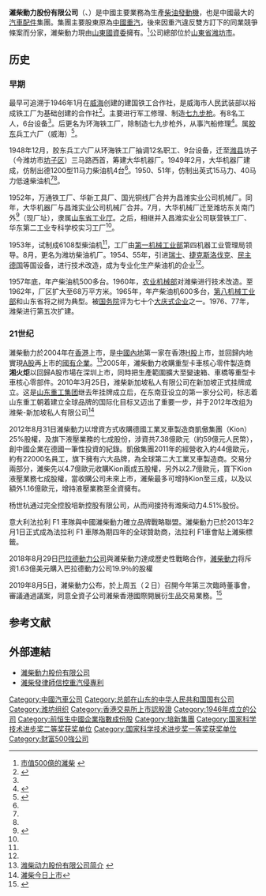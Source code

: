 {{Infobox Company |
  company_name = 濰柴動力股份有限公司 |
  company_logo = Weichai Logo Transparent3.png |
  company_type = [[國有企業|國有企業]] |
  company_slogan =  |
  industry = [[柴油|柴油]][[發動機|發動機]] |
  foundation = 1946年 |
  location = {{CHN}}[[山東省|山東省]][[潍坊市|潍坊市]]|
  key_people = [[董事長|董事長]]：[[譚旭光|譚旭光]]|
  revenue = |
  profit =  |
  asset =  |
  market_value =  |
  num_employees =  |
  products = |
  parent = 潍柴控股集團有限公司16.83% |
  homepage = [http://www.weichai.com/ 濰柴動力股份有限公司]
}}

'''濰柴動力股份有限公司'''（{{sehk|2338}}、{{Szse|000338}}）是中國主要業務為生產[[柴油|柴油]][[發動機|發動機]]，也是中國最大的[[汽車|汽車]][[配件|配件]]集團。集團主要股東原為[[中國重汽|中國重汽]]，後來因重汽違反雙方訂下的同業競爭條案而分家，濰柴動力現由[[山東國資委|山東國資委]]擁有。<ref>[http://magazine.sina.com.hk/genius/000/2007-07-08/18418636.shtml 市值500億的濰柴] {{webarchive|url=https://web.archive.org/web/20080904231700/http://magazine.sina.com.hk/genius/000/2007-07-08/18418636.shtml |date=2008-09-04 }}</ref>公司總部位於[[山東省|山東省]][[潍坊市|潍坊市]]。

== 历史 ==
=== 早期 ===
<!-- 檔案不存在 [[File:Weifang_Diesel_Engine_Works.jpg|thumbnail]] ，可從英文維基百科取得 -->
<!-- 檔案不存在 [[File:Current_Headquarters.jpg|thumbnail]] ，可從英文維基百科取得 -->
最早可追溯于1946年1月在[[威海|威海]]创建的建国铁工合作社，是威海市人民武装部以裕成铁工厂为基础创建的合作社<ref name="a1">{{Cite web |url=http://finance.sina.com.cn/roll/20121228/141414148875_2.shtml |title=当局者说 |accessdate=2018-05-12 |author= |date=2012-12-28 |work= |publisher=新浪网 |language=Zh-hans |archive-date=2018-05-12 |archive-url=https://web.archive.org/web/20180512181938/http://finance.sina.com.cn/roll/20121228/141414148875_2.shtml |dead-url=no }}</ref>。主要进行军工修理、制造[[汉式七九步枪|七九步枪]]。有8名工人，6台设备<ref name="a3"/>。后更名为环海铁工厂，除制造七九步枪外，从事汽船修理<ref>{{Cite web|url=http://www.weichai.com/mtzx_422/ztbd/2016/70/history/201703/t20170320_33727.htm|title=潍柴初创|accessdate=2018-05-12|author=|date=2016-10-20|work=|publisher=潍柴网站|language=Zh-hans|archive-url=https://web.archive.org/web/20180512181533/http://www.weichai.com/mtzx_422/ztbd/2016/70/history/201703/t20170320_33727.htm|archive-date=2018-05-12|dead-url=yes}}</ref>。属[[胶东军区|胶东]]兵工六厂（威海）<ref name="a2">{{Cite web |url=http://epaper.qlwb.com.cn/html/2011-01/07/content_69348.htm |title=潍柴：瓦房中走出的世界名企 |accessdate=2018-05-12 |author= |date=2011-01-07 |work= |publisher=齐鲁晚报数字报刊 |language=Zh-hans |archive-date=2018-05-13 |archive-url=https://web.archive.org/web/20180513011413/http://epaper.qlwb.com.cn/html/2011-01/07/content_69348.htm |dead-url=no }}</ref>。

1948年12月，胶东兵工六厂从环海铁工厂抽调12名职工、9台设备，迁至[[潍县|潍县]]坊子（今潍坊市[[坊子区|坊子区]]）三马路西首，筹建大华机器厂。1949年2月，大华机器厂建成，仿制出德1200型11马力柴油机4台<ref name="a2"/>。1950、51年，仿制出英式15马力、40马力低速柴油机<ref name="a2"/><ref name="a1"/>。

1952年，万通铁工厂、华新工具厂、国光铜线厂合并为昌潍实业公司机械厂。同年，大华机器厂与昌潍实业公司机械厂合并。7月，大华机械厂迁至潍坊东关南门外<ref name="a3">{{Cite web |url=http://www.wczyxy.com/news/newsshow.asp?id=640 |title=欢歌笑语迎厂庆 鼓足干劲报恩情 回首追寻坎坷路 共谱青春豪热情 |accessdate=2018-05-12 |author=董小博 |date=2006-11-02 |work= |publisher=潍柴大学新闻网 |language=Zh-hans |archive-url=https://web.archive.org/web/20180512181952/http://www.wczyxy.com/news/newsshow.asp?id=640 |archive-date=2018-05-12 |dead-url=yes }}</ref>（现厂址），隶属[[山东省工业厅|山东省工业厅]]。之后，相继并入昌潍实业公司联营铁工厂、华东第二工业专科学校实习工厂<ref name="a2"/>。

1953年，试制成6108型柴油机<ref name="a1"/>，工厂由[[中华人民共和国第一机械工业部|第一机械工业部]]第四机器工业管理局领导。8月，更名为潍坊柴油机厂。1954、55年，引进[[瑞士|瑞士]]、[[捷克斯洛伐克|捷克斯洛伐克]]、[[民主德国|民主德国]]等国设备，进行技术改造，成为专业化生产柴油机的企业<ref name="a2"/>。

1957年底，年产柴油机500多台。1960年，[[中华人民共和国农业机械部|农业机械部]]对潍柴进行技术改造。至1962年，厂区扩大至68万平方米。1965年，年产柴油机600多台，[[第八机械工业部|第八机械工业部]]和山东省将之树为典型。被[[中华人民共和国国务院|国务院]]评为七十个[[工业学大庆|大庆式企业]]之一。1976、77年，潍柴进行第五次扩建。

=== 21世纪 ===

濰柴動力於2004年在[[香港|香港]]上市，是[[中國內地|中國內地]]第一家在香港[[H股|H股]]上市，並回歸内地實現[[A股|A股]]再上市的[[國有企業|國有企業]]。<ref>[http://www.weichai.com/about/channel/about_01.shtml 潍柴动力股份有限公司简介] {{webarchive|url=https://web.archive.org/web/20080829011715/http://www.weichai.com/about/channel/about_01.shtml |date=2008-08-29 }}</ref>2005年，濰柴動力收購重型卡車核心零件製造商'''湘火炬'''以回歸A股市場在深圳上市，同時把生產範圍擴大至變速箱、車橋等重型卡車核心零部件。2010年3月25日，潍柴新加坡私人有限公司在新加坡正式挂牌成立。这是[[山东重工集团|山东重工集团]]继去年挂牌成立后，在东南亚设立的第一家分公司，标志着山东重工朝着建立全球品牌的国际化目标又迈出了重要一步，并于2012年改组为潍柴-新加坡私人有限公司<ref>[http://www5.cnfol.com/big5/news.cnfol.com/070430/101,1591,2939509,00.shtml 濰柴今日上市]{{dead link|date=2018年3月 |bot=InternetArchiveBot |fix-attempted=yes }}
</ref>

2012年8月31日濰柴動力以增資方式收購德國工業叉車製造商凱傲集團（Kion）25%股權，及旗下液壓業務的七成股份，涉資共7.38億歐元（約59億元人民幣），創中國企業在德國一筆性投資的紀錄。凱傲集團2011年的經營收入約44億歐元，約有22000名員工，旗下擁有六大品牌，為全球第二大工業叉車製造商。交易分兩部分，濰柴先以4.7億歐元收購Kion兩成五股權，另外以2.7億歐元，買下Kion液壓業務七成股權，當收購公司未來上市，濰柴最多可增持Kion至三成，以及以額外1.16億歐元，增持液壓業務至全資擁有。

杨世杭通过完全控股培新控股有限公司，从而间接持有潍柴动力4.51%股份。

意大利法拉利 F1 車隊與中國濰柴動力確立品牌戰略聯盟。濰柴動力已於2013年2月1日正式成為法拉利 F1 車隊為期四年的全球贊助商，法拉利 F1車會貼上濰柴標籤。

2018年8月29日[[巴拉德動力公司|巴拉德動力公司]]與濰柴動力達成歷史性戰略合作，[[濰柴動力|濰柴動力]]将斥资1.63億美元購入巴拉德動力公司19.9％的股權

2019年8月5日，濰柴動力公布，於上周五（２日）召開今年第三次臨時董事會，審議通過議案，同意全資子公司濰柴香港國際開展衍生品交易業務。<ref>{{Cite web|title=《國企紅籌》濰柴動力（０２３３８）開展衍生品交易業務 - 經濟通 ET Net|url=http://www.etnet.com.hk/www/tc/news/categorized_news_detail.php?newsid=ETN290805163&page=2&category=company|accessdate=2019-08-05|work=www.etnet.com.hk|archive-date=2020-03-24|archive-url=https://web.archive.org/web/20200324080244/http://www.etnet.com.hk/www/tc/news/categorized_news_detail.php?newsid=ETN290805163&page=2&category=company|dead-url=no}}</ref>

==参考文献==
{{Reflist|25em}}

==外部連結==
{{commons category|Weichai engines}}
*[http://www.weichai.com/ 濰柴動力股份有限公司] {{Wayback|url=http://www.weichai.com/ |date=20080511171332 }}
*[http://www.mpfinance.com/htm/Finance/20071103/ChinaBiz/hs_hs02a.htm 濰柴發律師信控重汽侵專利] {{Wayback|url=http://www.mpfinance.com/htm/Finance/20071103/ChinaBiz/hs_hs02a.htm |date=20160304121938 }}

{{SZSECI}}
{{中国汽车制造业}}
{{CSI-300}}
[[Category:中國汽車公司|Category:中國汽車公司]]
[[Category:总部在山东的中华人民共和国国有公司|Category:总部在山东的中华人民共和国国有公司]]
[[Category:潍坊组织|Category:潍坊组织]]
[[Category:香港交易所上市認股證|Category:香港交易所上市認股證]]
[[Category:1946年成立的公司|Category:1946年成立的公司]]
[[Category:前恒生中國企業指數成份股|Category:前恒生中國企業指數成份股]]
[[Category:培新集團|Category:培新集團]]
[[Category:国家科学技术进步奖二等奖获奖单位|Category:国家科学技术进步奖二等奖获奖单位]]
[[Category:国家科学技术进步奖一等奖获奖单位|Category:国家科学技术进步奖一等奖获奖单位]]
[[Category:財富500強公司|Category:財富500強公司]]
